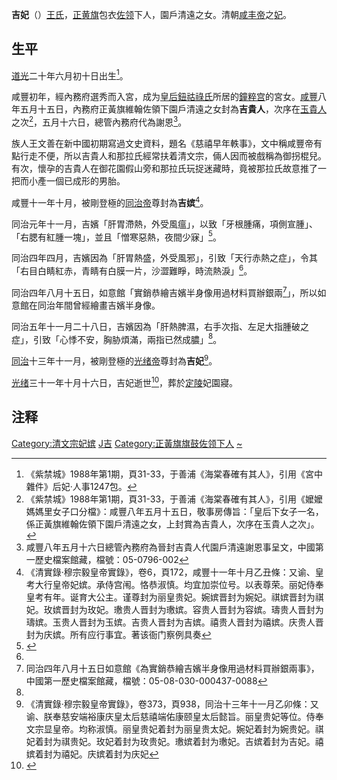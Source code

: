 '''吉妃'''（{{bd|1846年||1905年|CatIdx=Ji}}）[[王氏|王氏]]，[[正黄旗|正黄旗]]包衣[[佐领|佐领]]下人，園戶清遠之女。清朝[[咸丰帝|咸丰帝]]之[[妃|妃]]。

==生平==
[[道光|道光]]二十年六月初十日出生<ref>《紫禁城》1988年第1期，頁31-33，于善浦《海棠春確有其人》，引用《宮中雜件》后妃·人事1247包。</ref>。

咸豐初年，經內務府選秀而入宮，成为[[慈安太后|皇后鈕祜祿氏]]所居的[[鐘粹宫|鐘粹宫]]的宮女。[[咸豐|咸豐]]八年五月十五日，內務府正黃旗維翰佐領下園戶清遠之女封為'''吉貴人'''，次序在[[玉嬪_(咸豐帝)|玉貴人]]之次<ref>《紫禁城》1988年第1期，頁31-33，于善浦《海棠春確有其人》，引用《嬤嬤媽媽里女子口分檔》：咸豐八年五月十五日，敬事房傳旨：「皇后下女子一名，係正黃旗維翰佐領下園戶清遠之女，上封賞為吉貴人，次序在玉貴人之次」。</ref>，五月十六日，總管內務府代為謝恩<ref>咸豐八年五月十六日總管內務府為晉封吉貴人代園戶清遠謝恩事呈文，中國第一歷史檔案館藏，檔號：05-0796-002</ref>。

族人王文善在新中國初期寫過文史資料，題名《慈禧早年軼事》，文中稱咸豐帝有點行走不便，所以吉貴人和那拉氏經常扶着清文宗，倆人因而被戲稱為御拐棍兒。有次，懷孕的吉貴人在御花園假山旁和那拉氏玩捉迷藏時，竟被那拉氏故意推了一把而小產一個已成形的男胎。

咸豐十一年十月，被剛登極的[[同治帝|同治帝]]尊封為'''吉嫔'''<ref>《清實錄‧穆宗毅皇帝實錄》，卷6，頁172，咸豐十一年十月乙丑條：又谕、皇考大行皇帝妃嫔。承侍宫闱。恪恭淑慎。均宜加崇位号。以表尊荣。丽妃侍奉皇考有年。诞育大公主。谨尊封为丽皇贵妃。婉嫔晋封为婉妃。祺嫔晋封为祺妃。玫嫔晋封为玫妃。璷贵人晋封为璷嫔。容贵人晋封为容嫔。璹贵人晋封为璹嫔。玉贵人晋封为玉嫔。吉贵人晋封为吉嫔。禧贵人晋封为禧嫔。庆贵人晋封为庆嫔。所有应行事宜。著该衙门察例具奏</ref>。

同治元年十一月，吉嬪「肝胃滯熱，外受風瘟」，以致「牙根腫痛，項側宣腫」、「右腮有紅腫一塊」，並且「憎寒惡熱，夜間少寐」<ref name=chan>{{cite book |author1=陳可冀 |title=清宮醫案研究上冊 |date=2009 |publisher=科學出版社 |location=北京 |isbn=978-7-03-025431-3 |page=673-677}}</ref>。

同治四年四月，吉嬪因為「肝胃熱盛，外受風邪」，引致「天行赤熱之症」，令其「右目白睛紅赤，青睛有白膜一片，沙澀難睜，時流熱淚」<ref name=chan/>。

同治四年八月十五日，如意館「實銷恭繪吉嬪半身像用過材料買辦銀兩<ref>同治四年八月十五日如意館《為實銷恭繪吉嬪半身像用過材料買辦銀兩事》，中國第一歷史檔案館藏，檔號：05-08-030-000437-0088</ref>」，所以如意館在同治年間曾經繪畫吉嬪半身像。

同治五年十一月二十八日，吉嬪因為「肝熱脾濕，右手次指、左足大指腫破之症」，引致「心悸不安，胸胁煩滿，兩指已然成膿」<ref name=chan/>。

[[同治|同治]]十三年十一月，被剛登極的[[光绪帝|光绪帝]]尊封為'''吉妃'''<ref>《清實錄‧穆宗毅皇帝實錄》，卷373，頁938，同治十三年十一月乙卯條：又谕、朕奉慈安端裕康庆皇太后慈禧端佑康颐皇太后懿旨。丽皇贵妃等位。侍奉文宗显皇帝。均称淑慎。丽皇贵妃着封为丽皇贵太妃。婉妃着封为婉贵妃。祺妃着封为祺贵妃。玫妃着封为玫贵妃。璷嫔着封为璷妃。吉嫔着封为吉妃。禧嫔着封为禧妃。庆嫔着封为庆妃</ref>。

[[光绪|光绪]]三十一年十月十六日，吉妃逝世<ref>{{cite book zh |author=王佩-{環}- |coauthors= |title=清宫后妃 |othertitle= |format= |editor= |others= |edition= |chapterauthor= |chapter= |chapterformat= |location=沈阳 |publisher=辽宁大学出版社 |date=1993年12月 |pages=351 |accessdate= |id=ISBN 7561021445 |doi = |url= |quote = }}</ref>，葬於[[清定陵|定陵]]妃園寢。

== 注释 ==
{{reflist}}
{{清文宗皇室}}
[[Category:清文宗妃嫔|Category:清文宗妃嫔]]
[[Category:清朝妃|J吉]]
[[Category:正黃旗旗鼓佐领下人|Category:正黃旗旗鼓佐领下人]]
[[Category:王姓|~]]